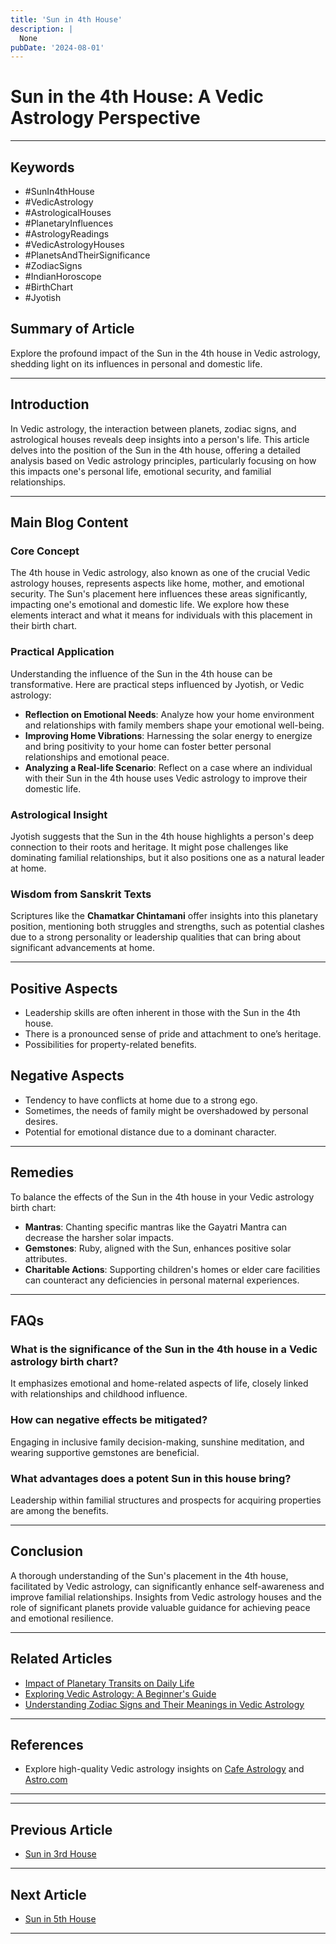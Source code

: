 ```yaml
---
title: 'Sun in 4th House'
description: |
  None
pubDate: '2024-08-01'
---
```


# Sun in the 4th House: A Vedic Astrology Perspective

---

## Keywords
- #SunIn4thHouse
- #VedicAstrology
- #AstrologicalHouses
- #PlanetaryInfluences
- #AstrologyReadings
- #VedicAstrologyHouses
- #PlanetsAndTheirSignificance
- #ZodiacSigns
- #IndianHoroscope
- #BirthChart
- #Jyotish

## Summary of Article
Explore the profound impact of the Sun in the 4th house in Vedic astrology, shedding light on its influences in personal and domestic life.

---

## Introduction
In Vedic astrology, the interaction between planets, zodiac signs, and astrological houses reveals deep insights into a person's life. This article delves into the position of the Sun in the 4th house, offering a detailed analysis based on Vedic astrology principles, particularly focusing on how this impacts one's personal life, emotional security, and familial relationships.

---

## Main Blog Content

### Core Concept
The 4th house in Vedic astrology, also known as one of the crucial Vedic astrology houses, represents aspects like home, mother, and emotional security. The Sun's placement here influences these areas significantly, impacting one's emotional and domestic life. We explore how these elements interact and what it means for individuals with this placement in their birth chart.

### Practical Application
Understanding the influence of the Sun in the 4th house can be transformative. Here are practical steps influenced by Jyotish, or Vedic astrology:
- **Reflection on Emotional Needs**: Analyze how your home environment and relationships with family members shape your emotional well-being.
- **Improving Home Vibrations**: Harnessing the solar energy to energize and bring positivity to your home can foster better personal relationships and emotional peace.
- **Analyzing a Real-life Scenario**: Reflect on a case where an individual with their Sun in the 4th house uses Vedic astrology to improve their domestic life.

### Astrological Insight
Jyotish suggests that the Sun in the 4th house highlights a person's deep connection to their roots and heritage. It might pose challenges like dominating familial relationships, but it also positions one as a natural leader at home.

### Wisdom from Sanskrit Texts
Scriptures like the **Chamatkar Chintamani** offer insights into this planetary position, mentioning both struggles and strengths, such as potential clashes due to a strong personality or leadership qualities that can bring about significant advancements at home.

---

## Positive Aspects
- Leadership skills are often inherent in those with the Sun in the 4th house.
- There is a pronounced sense of pride and attachment to one’s heritage.
- Possibilities for property-related benefits.

## Negative Aspects
- Tendency to have conflicts at home due to a strong ego.
- Sometimes, the needs of family might be overshadowed by personal desires.
- Potential for emotional distance due to a dominant character.

---

## Remedies
To balance the effects of the Sun in the 4th house in your Vedic astrology birth chart:
- **Mantras**: Chanting specific mantras like the Gayatri Mantra can decrease the harsher solar impacts.
- **Gemstones**: Ruby, aligned with the Sun, enhances positive solar attributes.
- **Charitable Actions**: Supporting children's homes or elder care facilities can counteract any deficiencies in personal maternal experiences.

---

## FAQs
### What is the significance of the Sun in the 4th house in a Vedic astrology birth chart?
It emphasizes emotional and home-related aspects of life, closely linked with relationships and childhood influence.
### How can negative effects be mitigated?
Engaging in inclusive family decision-making, sunshine meditation, and wearing supportive gemstones are beneficial.
### What advantages does a potent Sun in this house bring?
Leadership within familial structures and prospects for acquiring properties are among the benefits.

---

## Conclusion
A thorough understanding of the Sun's placement in the 4th house, facilitated by Vedic astrology, can significantly enhance self-awareness and improve familial relationships. Insights from Vedic astrology houses and the role of significant planets provide valuable guidance for achieving peace and emotional resilience.

---

## Related Articles
- [Impact of Planetary Transits on Daily Life](#)
- [Exploring Vedic Astrology: A Beginner's Guide](#)
- [Understanding Zodiac Signs and Their Meanings in Vedic Astrology](#)

---

## References
- Explore high-quality Vedic astrology insights on [Cafe Astrology](https://cafeastrology.com) and [Astro.com](https://astro.com)

---
---

## Previous Article
- [Sun in 3rd House](/blogs-md/0601_Sun_in_Houses/060103_Sun_in_3rd_House.mdx)

---

## Next Article
- [Sun in 5th House](/blogs-md/0601_Sun_in_Houses/060105_Sun_in_5th_House.mdx)

---
